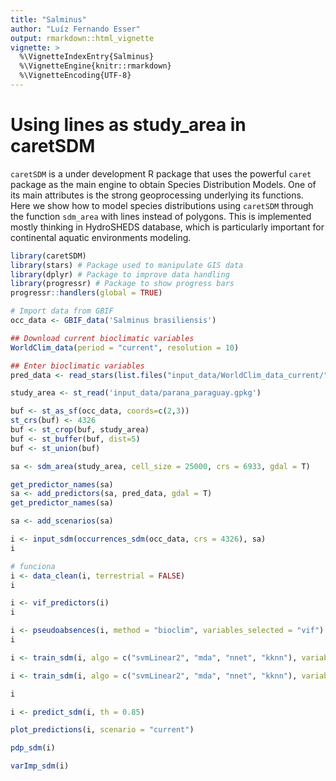 ```yaml
---
title: "Salminus"
author: "Luíz Fernando Esser"
output: rmarkdown::html_vignette
vignette: >
  %\VignetteIndexEntry{Salminus}
  %\VignetteEngine{knitr::rmarkdown}
  %\VignetteEncoding{UTF-8}
---
```


# Using lines as study_area in caretSDM

`caretSDM` is a under development R package that uses the powerful `caret` package as the main engine to obtain Species Distribution Models. One of its main attributes is the strong geoprocessing underlying its functions. Here we show how to model species distributions using `caretSDM` through the function `sdm_area` with lines instead of polygons. This is implemented mostly thinking in HydroSHEDS database, which is particularly important for continental aquatic environments modeling.

```r
library(caretSDM)
library(stars) # Package used to manipulate GIS data
library(dplyr) # Package to improve data handling
library(progressr) # Package to show progress bars
progressr::handlers(global = TRUE)
```

```r
# Import data from GBIF
occ_data <- GBIF_data('Salminus brasiliensis')
```

```r
## Download current bioclimatic variables
WorldClim_data(period = "current", resolution = 10)

## Enter bioclimatic variables
pred_data <- read_stars(list.files("input_data/WorldClim_data_current/", full.names = T), along = "band", normalize_path = F)
```

```r
study_area <- st_read('input_data/parana_paraguay.gpkg')
```

```r
buf <- st_as_sf(occ_data, coords=c(2,3))
st_crs(buf) <- 4326
buf <- st_crop(buf, study_area)
buf <- st_buffer(buf, dist=5)
buf <- st_union(buf)
```

```r
sa <- sdm_area(study_area, cell_size = 25000, crs = 6933, gdal = T)
```

```r
get_predictor_names(sa)
sa <- add_predictors(sa, pred_data, gdal = T)
get_predictor_names(sa)
```

```r
sa <- add_scenarios(sa)
```

```r
i <- input_sdm(occurrences_sdm(occ_data, crs = 4326), sa)
i
```

```r
# funciona
i <- data_clean(i, terrestrial = FALSE)
i
```

```r
i <- vif_predictors(i)
i
```

```r
i <- pseudoabsences(i, method = "bioclim", variables_selected = "vif") 
i
```

```r
i <- train_sdm(i, algo = c("svmLinear2", "mda", "nnet", "kknn"), variables_selected = "vif")
```

```r
i <- train_sdm(i, algo = c("svmLinear2", "mda", "nnet", "kknn"), variables_selected = "vif")
```

```r
i
```

```r
i <- predict_sdm(i, th = 0.85)
```

```r
plot_predictions(i, scenario = "current")
```

```r
pdp_sdm(i)
```

```r
varImp_sdm(i)
```
